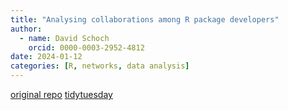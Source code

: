 ```yaml
---
title: "Analysing collaborations among R package developers"
author:
  - name: David Schoch
    orcid: 0000-0003-2952-4812
date: 2024-01-12
categories: [R, networks, data analysis]
---
```


[original repo](https://github.com/schochastics/CRAN_collaboration)
[tidytuesday](https://github.com/rfordatascience/tidytuesday/tree/master/data/2023/2023-09-19)